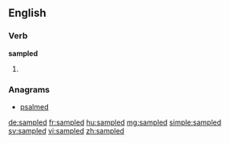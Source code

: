 ==English==

===Verb===
'''sampled'''

# {{past of|sample}}

===Anagrams===
* [[psalmed#English|psalmed]]

[[de:sampled]]
[[fr:sampled]]
[[hu:sampled]]
[[mg:sampled]]
[[simple:sampled]]
[[sv:sampled]]
[[vi:sampled]]
[[zh:sampled]]
